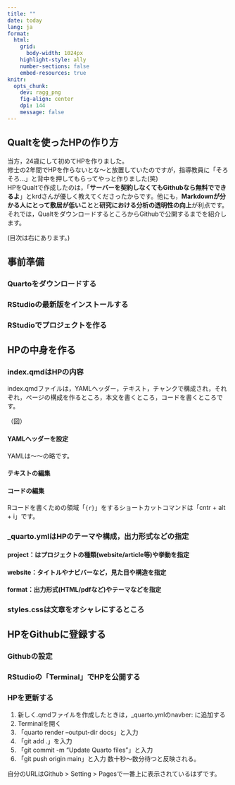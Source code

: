---
title: ""
date: today
lang: ja
format: 
  html: 
    grid: 
      body-width: 1024px
    highlight-style: ally
    number-sections: false
    embed-resources: true
knitr: 
  opts_chunk: 
    dev: ragg_png
    fig-align: center
    dpi: 144
    message: false
---

## Qualtを使ったHPの作り方
<p>

当方，24歳にして初めてHPを作りました。<br>
修士の2年間でHPを作らないとな～と放置していたのですが，指導教員に「そろそろ...」と背中を押してもらってやっと作りました(笑)<br>
HPをQualtで作成したのは，「**サーバーを契約しなくてもGithubなら無料でできるよ**」とkrdさんが優しく教えてくださったからです。他にも，**Markdownが分かる人にとって敷居が低いこと**と**研究における分析の透明性の向上**が利点です。<br>
それでは，QualtをダウンロードするところからGithubで公開するまでを紹介します。<br>

(目次は右にあります。)
</p>

## 事前準備
### Quartoをダウンロードする



### RStudioの最新版をインストールする



### RStudioでプロジェクトを作る




## HPの中身を作る
### index.qmdはHPの内容
index.qmdファイルは，YAMLヘッダー，テキスト，チャンクで構成され，それぞれ，ページの構成を作るところ，本文を書くところ，コードを書くところです。

（図）

#### YAMLヘッダーを設定
YAMLは～～の略です。



#### テキストの編集


#### コードの編集
Rコードを書くための領域「```{r}   ```」をするショートカットコマンドは「cntr + alt + i」です。


### _quarto.ymlはHPのテーマや構成，出力形式などの指定
#### project：はプロジェクトの種類(website/article等)や挙動を指定


#### website：タイトルやナビバーなど，見た目や構造を指定


#### format：出力形式(HTML/pdfなど)やテーマなどを指定


### styles.cssは文章をオシャレにするところ



## HPをGithubに登録する
### Githubの設定


### RStudioの「Terminal」でHPを公開する


### HPを更新する
1.  新しく.qmdファイルを作成したときは，_quarto.ymlのnavber: に追加する
2.  Terminalを開く
3.  「quarto render --output-dir docs」と入力
4.  「git add .」を入力
5.  「git commit -m "Update Quarto files"」と入力
6.  「git push origin main」と入力
数十秒～数分待つと反映される。

自分のURLはGithub > Setting > Pagesで一番上に表示されているはずです。



